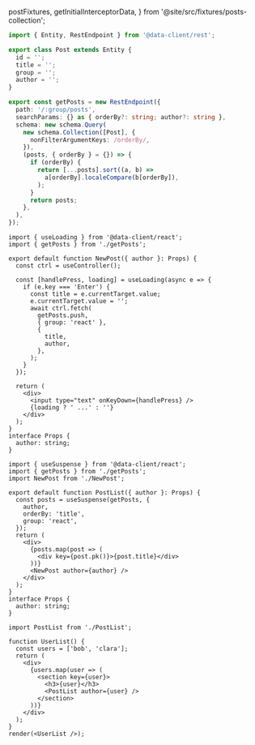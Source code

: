   postFixtures,
  getInitialInterceptorData,
} from '@site/src/fixtures/posts-collection';

<HooksPlayground fixtures={postFixtures} getInitialInterceptorData={getInitialInterceptorData} row defaultTab={props.defaultTab}>

```ts title="getPosts" {17-24}
import { Entity, RestEndpoint } from '@data-client/rest';

export class Post extends Entity {
  id = '';
  title = '';
  group = '';
  author = '';
}

export const getPosts = new RestEndpoint({
  path: '/:group/posts',
  searchParams: {} as { orderBy?: string; author?: string },
  schema: new schema.Query(
    new schema.Collection([Post], {
      nonFilterArgumentKeys: /orderBy/,
    }),
    (posts, { orderBy } = {}) => {
      if (orderBy) {
        return [...posts].sort((a, b) =>
          a[orderBy].localeCompare(b[orderBy]),
        );
      }
      return posts;
    },
  ),
});
```

```tsx title="NewPost" collapsed
import { useLoading } from '@data-client/react';
import { getPosts } from './getPosts';

export default function NewPost({ author }: Props) {
  const ctrl = useController();

  const [handlePress, loading] = useLoading(async e => {
    if (e.key === 'Enter') {
      const title = e.currentTarget.value;
      e.currentTarget.value = '';
      await ctrl.fetch(
        getPosts.push,
        { group: 'react' },
        {
          title,
          author,
        },
      );
    }
  });

  return (
    <div>
      <input type="text" onKeyDown={handlePress} />
      {loading ? ' ...' : ''}
    </div>
  );
}
interface Props {
  author: string;
}
```

```tsx title="PostList" collapsed {8}
import { useSuspense } from '@data-client/react';
import { getPosts } from './getPosts';
import NewPost from './NewPost';

export default function PostList({ author }: Props) {
  const posts = useSuspense(getPosts, {
    author,
    orderBy: 'title',
    group: 'react',
  });
  return (
    <div>
      {posts.map(post => (
        <div key={post.pk()}>{post.title}</div>
      ))}
      <NewPost author={author} />
    </div>
  );
}
interface Props {
  author: string;
}
```

```tsx title="UserList" collapsed
import PostList from './PostList';

function UserList() {
  const users = ['bob', 'clara'];
  return (
    <div>
      {users.map(user => (
        <section key={user}>
          <h3>{user}</h3>
          <PostList author={user} />
        </section>
      ))}
    </div>
  );
}
render(<UserList />);
```

</HooksPlayground>
